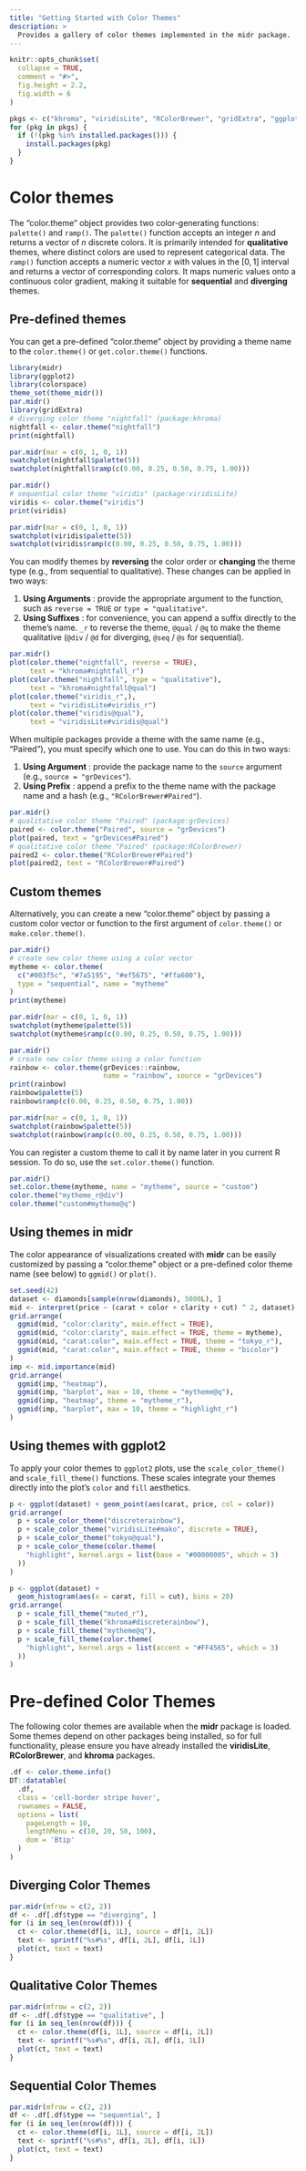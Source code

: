 ```yaml
---
title: "Getting Started with Color Themes"
description: >
  Provides a gallery of color themes implemented in the midr package.
---
```


```r
knitr::opts_chunk$set(
  collapse = TRUE,
  comment = "#>",
  fig.height = 2.2,
  fig.width = 6
)

pkgs <- c("khroma", "viridisLite", "RColorBrewer", "gridExtra", "ggplot2", "DT", "colorspace")
for (pkg in pkgs) {
  if (!(pkg %in% installed.packages())) {
    install.packages(pkg)
  }
}
```

# Color themes

The "color.theme" object provides two color-generating functions: `palette()` and `ramp()`. The `palette()` function accepts an integer $n$ and returns a vector of $n$ discrete colors. It is primarily intended for **qualitative** themes, where distinct colors are used to represent categorical data. The `ramp()` function accepts a numeric vector $x$ with values in the $[0, 1]$ interval and returns a vector of corresponding colors. It maps numeric values onto a continuous color gradient, making it suitable for **sequential** and **diverging** themes.

## Pre-defined themes

You can get a pre-defined "color.theme" object by providing a theme name to the `color.theme()` or `get.color.theme()` functions.

```r
library(midr)
library(ggplot2)
library(colorspace)
theme_set(theme_midr())
par.midr()
library(gridExtra)
# diverging color theme "nightfall" (package:khroma)
nightfall <- color.theme("nightfall")
print(nightfall)
```

```r
par.midr(mar = c(0, 1, 0, 1))
swatchplot(nightfall$palette(5))
swatchplot(nightfall$ramp(c(0.00, 0.25, 0.50, 0.75, 1.00)))
```

```r
par.midr()
# sequential color theme "viridis" (package:viridisLite)
viridis <- color.theme("viridis")
print(viridis)
```

```r
par.midr(mar = c(0, 1, 0, 1))
swatchplot(viridis$palette(5))
swatchplot(viridis$ramp(c(0.00, 0.25, 0.50, 0.75, 1.00)))
```

You can modify themes by **reversing** the color order or **changing** the theme type (e.g., from sequential to qualitative). These changes can be applied in two ways:

1.  **Using Arguments** : provide the appropriate argument to the function, such as `reverse = TRUE` or `type = "qualitative"`.
2.  **Using Suffixes** : for convenience, you can append a suffix directly to the theme's name. `_r` to reverse the theme, `@qual` / `@q` to make the theme qualitative (`@div` / `@d` for diverging, `@seq` / `@s` for sequential).

```r
par.midr()
plot(color.theme("nightfall", reverse = TRUE),
     text = "khroma#nightfall_r")
plot(color.theme("nightfall", type = "qualitative"),
     text = "khroma#nightfall@qual")
plot(color.theme("viridis_r",),
     text = "viridisLite#viridis_r")
plot(color.theme("viridis@qual"),
     text = "viridisLite#viridis@qual")
```

When multiple packages provide a theme with the same name (e.g., "Paired"), you must specify which one to use. You can do this in two ways:

1.  **Using Argument** : provide the package name to the `source` argument (e.g., `source = "grDevices"`).
2.  **Using Prefix** : append a prefix to the theme name with the package name and a hash (e.g., `"RColorBrewer#Paired"`).

```r
par.midr()
# qualitative color theme "Paired" (package:grDevices)
paired <- color.theme("Paired", source = "grDevices")
plot(paired, text = "grDevices#Paired")
# qualitative color theme "Paired" (package:RColorBrewer)
paired2 <- color.theme("RColorBrewer#Paired")
plot(paired2, text = "RColorBrewer#Paired")
```

## Custom themes

Alternatively, you can create a new "color.theme" object by passing a custom color vector or function to the first argument of `color.theme()` or `make.color.theme()`.

```r
par.midr()
# create new color theme using a color vector
mytheme <- color.theme(
  c("#003f5c", "#7a5195", "#ef5675", "#ffa600"),
  type = "sequential", name = "mytheme"
)
print(mytheme)
```

```r
par.midr(mar = c(0, 1, 0, 1))
swatchplot(mytheme$palette(5))
swatchplot(mytheme$ramp(c(0.00, 0.25, 0.50, 0.75, 1.00)))
```

```r
par.midr()
# create new color theme using a color function
rainbow <- color.theme(grDevices::rainbow,
                       name = "rainbow", source = "grDevices")
print(rainbow)
rainbow$palette(5)
rainbow$ramp(c(0.00, 0.25, 0.50, 0.75, 1.00))
```

```r
par.midr(mar = c(0, 1, 0, 1))
swatchplot(rainbow$palette(5))
swatchplot(rainbow$ramp(c(0.00, 0.25, 0.50, 0.75, 1.00)))
```

You can register a custom theme to call it by name later in you current R session. To do so, use the `set.color.theme()` function.

```r
par.midr()
set.color.theme(mytheme, name = "mytheme", source = "custom")
color.theme("mytheme_r@div")
color.theme("custom#mytheme@q")
```

## Using themes in **midr**

The color appearance of visualizations created with **midr** can be easily customized by passing a "color.theme" object or a pre-defined color theme name (see below) to `ggmid()` or `plot()`.

```r
set.seed(42)
dataset <- diamonds[sample(nrow(diamonds), 5000L), ]
mid <- interpret(price ~ (carat + color + clarity + cut) ^ 2, dataset)
grid.arrange(
  ggmid(mid, "color:clarity", main.effect = TRUE),
  ggmid(mid, "color:clarity", main.effect = TRUE, theme = mytheme),
  ggmid(mid, "carat:color", main.effect = TRUE, theme = "tokyo_r"),
  ggmid(mid, "carat:color", main.effect = TRUE, theme = "bicolor")
)
imp <- mid.importance(mid)
grid.arrange(
  ggmid(imp, "heatmap"),
  ggmid(imp, "barplot", max = 10, theme = "mytheme@q"),
  ggmid(imp, "heatmap", theme = "mytheme_r"),
  ggmid(imp, "barplot", max = 10, theme = "highlight_r")
)
```

## Using themes with **ggplot2**

To apply your color themes to `ggplot2` plots, use the `scale_color_theme()` and `scale_fill_theme()` functions. These scales integrate your themes directly into the plot's `color` and `fill` aesthetics.

```r
p <- ggplot(dataset) + geom_point(aes(carat, price, col = color))
grid.arrange(
  p + scale_color_theme("discreterainbow"),
  p + scale_color_theme("viridisLite#mako", discrete = TRUE),
  p + scale_color_theme("tokyo@qual"),
  p + scale_color_theme(color.theme(
    "highlight", kernel.args = list(base = "#00000005", which = 3)
  ))
)
```

```r
p <- ggplot(dataset) +
  geom_histogram(aes(x = carat, fill = cut), bins = 20)
grid.arrange(
  p + scale_fill_theme("muted_r"),
  p + scale_fill_theme("khroma#discreterainbow"),
  p + scale_fill_theme("mytheme@q"),
  p + scale_fill_theme(color.theme(
    "highlight", kernel.args = list(accent = "#FF4565", which = 3)
  ))
)
```

# Pre-defined Color Themes

The following color themes are available when the **midr** package is loaded. Some themes depend on other packages being installed, so for full functionality, please ensure you have already installed the **viridisLite**, **RColorBrewer**, and **khroma** packages.

```r
.df <- color.theme.info()
DT::datatable(
  .df,
  class = 'cell-border stripe hover',
  rownames = FALSE,
  options = list(
    pageLength = 10,
    lengthMenu = c(10, 20, 50, 100),
    dom = 'Btip'
  )
)
```

## Diverging Color Themes

```r
par.midr(mfrow = c(2, 2))
df <- .df[.df$type == "diverging", ]
for (i in seq_len(nrow(df))) {
  ct <- color.theme(df[i, 1L], source = df[i, 2L])
  text <- sprintf("%s#%s", df[i, 2L], df[i, 1L])
  plot(ct, text = text)
}
```

## Qualitative Color Themes

```r
par.midr(mfrow = c(2, 2))
df <- .df[.df$type == "qualitative", ]
for (i in seq_len(nrow(df))) {
  ct <- color.theme(df[i, 1L], source = df[i, 2L])
  text <- sprintf("%s#%s", df[i, 2L], df[i, 1L])
  plot(ct, text = text)
}
```

## Sequential Color Themes

```r
par.midr(mfrow = c(2, 2))
df <- .df[.df$type == "sequential", ]
for (i in seq_len(nrow(df))) {
  ct <- color.theme(df[i, 1L], source = df[i, 2L])
  text <- sprintf("%s#%s", df[i, 2L], df[i, 1L])
  plot(ct, text = text)
}
```
